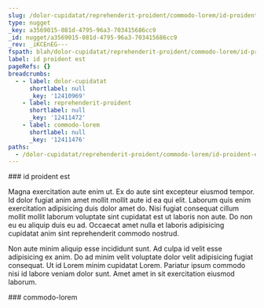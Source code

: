 ```yaml
---
slug: /dolor-cupidatat/reprehenderit-proident/commodo-lorem/id-proident-est
type: nugget
_key: a3569015-081d-4795-96a3-703415686cc9
_id: nugget/a3569015-081d-4795-96a3-703415686cc9
_rev: _iKCEnEG---
fspath: blah/dolor-cupidatat/reprehenderit-proident/commodo-lorem/id-proident-est.md
label: id proident est
pageRefs: {}
breadcrumbs:
  - - label: dolor-cupidatat
      shortlabel: null
      _key: '12410969'
    - label: reprehenderit-proident
      shortlabel: null
      _key: '12411472'
    - label: commodo-lorem
      shortlabel: null
      _key: '12411476'
paths:
  - /dolor-cupidatat/reprehenderit-proident/commodo-lorem/id-proident-est
---
```


<NuggetArea>
<Nugget slug="/dolor-cupidatat/reprehenderit-proident/commodo-lorem/id-proident-est" type="nugget" _key="a3569015-081d-4795-96a3-703415686cc9" _id="nugget/a3569015-081d-4795-96a3-703415686cc9" _rev="_iKCEnEG---" fspath="blah/dolor-cupidatat/reprehenderit-proident/commodo-lorem/id-proident-est.md" label="id proident est" paths="/dolor-cupidatat/reprehenderit-proident/commodo-lorem/id-proident-est">
<NuggetBody>
### id proident est

Magna exercitation aute enim ut. Ex do aute sint excepteur eiusmod tempor. Id dolor fugiat anim amet mollit mollit aute id ea qui elit. Laborum quis enim exercitation adipisicing duis dolor amet do. Nisi fugiat consequat cillum mollit mollit laborum voluptate sint cupidatat est ut laboris non aute. Do non eu eu aliquip duis eu ad. Occaecat amet nulla et laboris adipisicing cupidatat anim sint reprehenderit commodo nostrud.

Non aute minim aliquip esse incididunt sunt. Ad culpa id velit esse adipisicing ex anim. Do ad minim velit voluptate dolor velit adipisicing fugiat consequat. Ut id Lorem minim cupidatat Lorem. Pariatur ipsum commodo nisi id labore veniam dolor sunt. Amet amet in sit exercitation eiusmod laborum.

</NuggetBody>
<Breadcrumbs>
<Crumbs>
<Crumb _key="12410969" label="dolor-cupidatat" /><Crumb _key="12411472" label="reprehenderit-proident" /><Crumb _key="12411476" label="commodo-lorem" />
</Crumbs>
</Breadcrumbs>
</Nugget>

<NuggetsInbound>
</NuggetsInbound>
<NuggetsOutbound>
</NuggetsOutbound>
</NuggetArea>
<PassagesInbound>
<Passage direction="inbound" type="passage" _key="12411476" _id="passage/12411476" _rev="_iKCEnEC--A" label="commodo-lorem" passage="commodo-lorem" fspath="blah/dolor-cupidatat/reprehenderit-proident/commodo-lorem" paths="/dolor-cupidatat/reprehenderit-proident/commodo-lorem" slug="/dolor-cupidatat/reprehenderit-proident/commodo-lorem">
<NuggetBody>
### commodo-lorem

</NuggetBody>
<Breadcrumbs>
<Crumbs>
<Crumb _key="12410969" label="dolor-cupidatat" /><Crumb _key="12411472" label="reprehenderit-proident" />
</Crumbs>
</Breadcrumbs>
</Passage>

</PassagesInbound>
<PassagesOutbound>
</PassagesOutbound>
